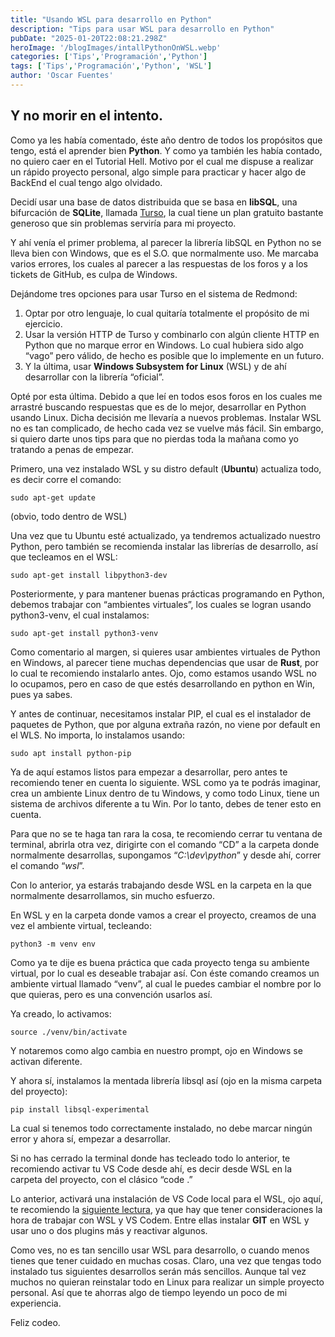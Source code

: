 ```yaml
---
title: "Usando WSL para desarrollo en Python"
description: "Tips para usar WSL para desarrollo en Python"
pubDate: "2025-01-20T22:08:21.298Z"
heroImage: '/blogImages/intallPythonOnWSL.webp'
categories: ['Tips','Programación','Python']
tags: ['Tips','Programación','Python', 'WSL']
author: 'Oscar Fuentes'
---
```


## Y no morir en el intento.

Como ya les había comentado, éste año dentro de todos los propósitos que tengo, está el aprender bien **Python**. Y como ya también les había contado, no quiero caer en el Tutorial Hell. Motivo por el cual me dispuse a realizar un rápido proyecto personal, algo simple para practicar y hacer algo de BackEnd el cual tengo algo olvidado.

Decidí usar una base de datos distribuida que se basa en **libSQL**, una bifurcación de **SQLite**, llamada [Turso](https://turso.tech/), la cual tiene un plan gratuito bastante generoso que sin problemas serviría para mi proyecto.

Y ahí venía el primer problema, al parecer la librería libSQL en Python no se lleva bien con Windows, que es el S.O. que normalmente uso. Me marcaba varios errores, los cuales al parecer a las respuestas de los foros y a los tickets de GitHub, es culpa de Windows.

Dejándome tres opciones para usar Turso en el sistema de Redmond:

1. Optar por otro lenguaje, lo cual quitaría totalmente el propósito de mi ejercicio.
2. Usar la versión HTTP de Turso y combinarlo con algún cliente HTTP en Python que no marque error en Windows. Lo cual hubiera sido algo “vago” pero válido, de hecho es posible que lo implemente en un futuro.
3. Y la última, usar **Windows Subsystem for Linux** (WSL) y de ahí desarrollar con la librería “oficial”.

Opté por esta última. Debido a que leí en todos esos foros en los cuales me arrastré buscando respuestas que es de lo mejor, desarrollar en Python usando Linux. Dicha decisión me llevaría a nuevos problemas. Instalar WSL no es tan complicado, de hecho cada vez se vuelve más fácil. Sin embargo, si quiero darte unos tips para que no pierdas toda la mañana como yo tratando a penas de empezar.

Primero, una vez instalado WSL y su distro default (**Ubuntu**) actualiza todo, es decir corre el comando:

```console
sudo apt-get update
```

(obvio, todo dentro de WSL)

Una vez que tu Ubuntu esté actualizado, ya tendremos actualizado nuestro Python, pero también se recomienda instalar las librerías de desarrollo, así que tecleamos en el WSL:

```console
sudo apt-get install libpython3-dev
```

Posteriormente, y para mantener buenas prácticas programando en Python, debemos trabajar con “ambientes virtuales”, los cuales se logran usando python3-venv, el cual instalamos:

```console
sudo apt-get install python3-venv
```

Como comentario al margen, si quieres usar ambientes virtuales de Python en Windows, al parecer tiene muchas dependencias que usar de **Rust**, por lo cual te recomiendo instalarlo antes. Ojo, como estamos usando WSL no lo ocupamos, pero en caso de que estés desarrollando en python en Win, pues ya sabes.

Y antes de continuar, necesitamos instalar PIP, el cual es el instalador de paquetes de Python, que por alguna extraña razón, no viene por default en el WLS. No importa, lo instalamos usando:

```console
sudo apt install python-pip
```

Ya de aquí estamos listos para empezar a desarrollar, pero antes te recomiendo tener en cuenta lo siguiente. WSL como ya te podrás imaginar, crea un ambiente Linux dentro de tu Windows, y como todo Linux, tiene un sistema de archivos diferente a tu Win. Por lo tanto, debes de tener esto en cuenta. 

Para que no se te haga tan rara la cosa, te recomiendo cerrar tu ventana de terminal, abrirla otra vez, dirigirte con el comando “CD” a la carpeta donde normalmente desarrollas, supongamos “*C:\dev\python*” y desde ahí, correr el comando “*wsl*”. 

Con lo anterior, ya estarás trabajando desde WSL en la carpeta en la que normalmente desarrollamos, sin mucho esfuerzo.

En WSL y en la carpeta donde vamos a crear el proyecto, creamos de una vez el ambiente virtual, tecleando:

```console
python3 -m venv env
```

Como ya te dije es buena práctica que cada proyecto tenga su ambiente virtual, por lo cual es deseable trabajar así. Con éste comando creamos un ambiente virtual llamado “venv”, al cual le puedes cambiar el nombre por lo que quieras, pero es una convención usarlos así.

Ya creado, lo activamos:

```console
source ./venv/bin/activate
```

Y notaremos como algo cambia en nuestro prompt, ojo en Windows se activan diferente. 

Y ahora sí, instalamos la mentada librería libsql así (ojo en la misma carpeta del proyecto):

```console
pip install libsql-experimental
```

La cual si tenemos todo correctamente instalado, no debe marcar ningún error y ahora sí, empezar a desarrollar.

Si no has cerrado la terminal donde has tecleado todo lo anterior, te recomiendo activar tu VS Code desde ahí, es decir desde WSL en la carpeta del proyecto, con el clásico “code .”

Lo anterior, activará una instalación de VS Code local para el WSL, ojo aquí, te recomiendo la [siguiente lectura](https://learn.microsoft.com/es-es/windows/wsl/tutorials/wsl-vscode), ya que hay que tener consideraciones la hora de trabajar con WSL y VS Codem. Entre ellas instalar **GIT** en WSL y usar uno o dos plugins más y reactivar algunos. 

Como ves, no es tan sencillo usar WSL para desarrollo, o cuando menos tienes que tener cuidado en muchas cosas. Claro, una vez que tengas todo instalado tus siguientes desarrollos serán más sencillos. Aunque tal vez muchos no quieran reinstalar todo en Linux para realizar un simple proyecto personal. Así que te ahorras algo de tiempo leyendo un poco de mi experiencia.

Feliz codeo. 